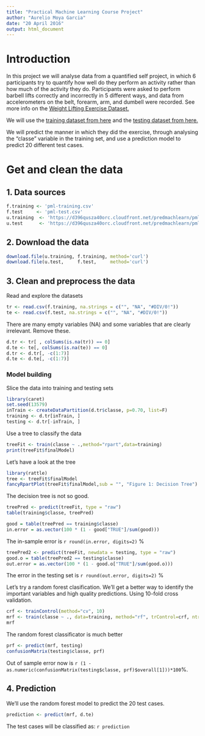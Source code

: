 ```yaml
---
title: "Practical Machine Learning Course Project"
author: "Aurelio Moya Garcia"
date: "20 April 2016"
output: html_document
---
```


# Introduction
In this project we will analyse data from a quantified self project, in which 6 participants try to quantify how well do they perform an activity rather than how much of the activity they do.
Participants  were asked to perform barbell lifts correctly and incorrectly in 5 different ways, and data from accelerometers on the belt, forearm, arm, and dumbell were recorded. See more info on the [Weight Lifting Exercise Dataset.](http://groupware.les.inf.puc-rio.br/har)

We will use the [training dataset from here](https://d396qusza40orc.cloudfront.net/predmachlearn/pml-training.csv) and the [testing dataset from here.](https://d396qusza40orc.cloudfront.net/predmachlearn/pml-testing.csv)

We will predict the manner in which they did the exercise, through analysing the "classe" variable in the training set, and use a prediction model to predict 20 different test cases. 

# Get and clean the data
## 1. Data sources
```r
f.training <- 'pml-training.csv'
f.test     <- 'pml-test.csv'
u.training  <- 'https://d396qusza40orc.cloudfront.net/predmachlearn/pml-training.csv'
u.test      <- 'https://d396qusza40orc.cloudfront.net/predmachlearn/pml-testing.csv'
```
## 2. Download the data
```r
download.file(u.training, f.training, method='curl')
download.file(u.test,     f.test,     method='curl')
```
## 3. Clean and preprocess the data
Read and explore the datasets
```r
tr <- read.csv(f.training, na.strings = c("", "NA", "#DIV/0!"))
te <- read.csv(f.test, na.strings = c("", "NA", "#DIV/0!"))
```
There are many empty variables (NA) and some variables that are clearly irrelevant. Remove these.
```r
d.tr <- tr[ , colSums(is.na(tr)) == 0]
d.te <- te[, colSums(is.na(te)) == 0]
d.tr <- d.tr[, -c(1:7)]
d.te <- d.te[, -c(1:7)]
```
### Model building
Slice the data into training and testing sets

```r
library(caret)
set.seed(13579) 
inTrain <- createDataPartition(d.tr$classe, p=0.70, list=F)
training <- d.tr[inTrain, ]
testing <- d.tr[-inTrain, ]
```

Use a tree to classify the data

```r
treeFit <- train(classe ~ .,method="rpart",data=training)
print(treeFit$finalModel)
```

Let's have a look at the tree
```r
library(rattle)
tree <- treeFit$finalModel
fancyRpartPlot(treeFit$finalModel,sub = "", "Figure 1: Decision Tree")
```



The decision tree is not so good.
```r
treePred <- predict(treeFit, type = "raw")
table(training$classe, treePred)
```


```r
good = table(treePred == training$classe)
in.error = as.vector(100 * (1 - good["TRUE"]/sum(good)))
```
The in-sample error is `r round(in.error, digits=2) ` %


```r
treePred2 <- predict(treeFit, newdata = testing, type = "raw")
good.o = table(treePred2 == testing$classe)
out.error = as.vector(100 * (1 - good.o["TRUE"]/sum(good.o)))
```

The error in the testing set is `r round(out.error, digits=2) ` %

Let's try a random forest clasification. We'll get a better way to identify the important variables and high quality predictions. Using 10-fold cross validation.

```r
crf <- trainControl(method="cv", 10)
mrf <- train(classe ~ ., data=training, method="rf", trControl=crf, ntree=100)
mrf
```


The random forest classificator is much better

```r
prf <- predict(mrf, testing)
confusionMatrix(testing$classe, prf)
```

Out of sample error now is `r (1 - as.numeric(confusionMatrix(testing$classe, prf)$overall[1]))*100`%.

## 4. Prediction
We'll use the random forest model to predict the 20 test cases.

```r
prediction <- predict(mrf, d.te)
```
The test cases will be classified as: `r prediction`